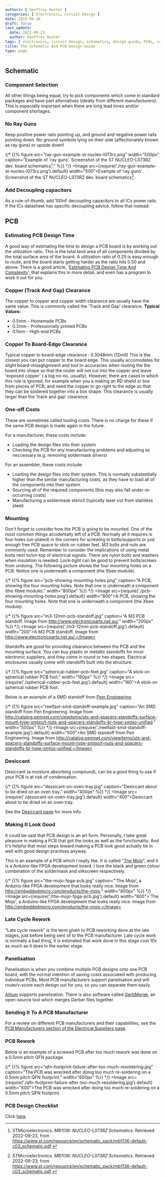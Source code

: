```yaml
---
authors: [ Geoffrey Hunter ]
categories: [ Electronics, Circuit Design ]
date: 2015-04-28
draft: false
last_update:
  date: 2022-09-23
  author: Geoffrey Hunter
tags: [ electronics, circuit design, schematics, design guide, PCBs, components, rules ]
title: The Schematic And PCB Design Guide
type: page
---
```


## Schematic

### Component Selection

All other things being equal, try to pick components which come in standard packages and have part alternatives (ideally from different manufacturers). This is especially important when there are long lead times and/or component shortages.

### No Ray Guns

Keep positive power rails pointing up, and ground and negative power rails pointing down. No ground symbols lying on their side (affectionately known as ray guns) or upside down!

{/* {{% figure src="ray-gun-example-st-nucleo-l073rz.png" width="500px" caption="Example of 'ray guns'. Screenshot of the ST NUCLEO-L073RZ dev. board schematics[^bib-st-nucleo-l073rz-sch]." %}} */}
<Image src={require('./ray-gun-example-st-nucleo-l073rz.png').default} width="500">Example of 'ray guns'. Screenshot of the ST NUCLEO-L073RZ dev. board schematics[^bib-st-nucleo-l073rz-sch].</Image>

### Add Decoupling capacitors

As a rule-of-thumb, add 100nF decoupling capacitors to all ICs power rails. If the ICs datasheet has specific decoupling advice, follow that instead.

## PCB

### Estimating PCB Design Time

A good way of estimating the time to design a PCB board is by working out the utilization ratio. This is the total land area of all components divided by the total surface area of the board. A utilization ratio of 0.25 is easy enough to route, and the board starts getting harder as the ratio hits 0.50 and above. There is a good article, '[Estimating PCB Design Time And Complexity](http://www.pcbdesign007.com/pages/zone.cgi?a=74943&artpg=1)', that explains this in more detail, and even has a program to work it out for you.

### Copper (Track And Gap) Clearance

The copper to copper and copper width clearance are usually have the same value. This is commonly called the 'Track and Gap' clearance. **Typical Values:**

* 0.5mm - Homemade PCBs
* 0.2mm - Professionally printed PCBs
* 0.1mm - High-end PCBs

### Copper To Board-Edge Clearance

Typical copper to board-edge clearance : 0.3048mm (12mill) This is the closest you can put copper to the board edge. This usually accomodates for slight board-misaglignment and tool in-accuracies when routing the the board into shape so that the router will not cut into the copper and leave 'exposed copper' ( a big no-no, usually). However, there are cases in which this rule is ignored, for example when you a making an RD shield or box from pieces of PCB, and need the copper to go right to the edge so that they can be soldered together into a box shape. This clearance is usually larger than the 'track and gap' clearance.

### One-off Costs

These are sometimes called tooling costs. There is no charge for these if the same PCB design is made again in the future.

For a manufacturer, these costs include:

* Loading the design files into their system
* Checking the PCB for any manufacturing problems and adjusting as neccessary (e.g. removing soldermask slivers)

For an assembler, these costs include:

* Loading the design files into their system. This is normally substantially higher than the similar manufacturing costs, as they have to load all of the components into their system
* Sourcing all of the required components (this may also fall under re-occurring costs)
* Manufacturing a soldermask stencil (typically laser cut from stainless steel)

### Mounting

Don't forget to consider how the PCB is going to be mounted. One of the most common things accidentally left of a PCB. Normally all it requires is four holes (un-plated) in the corners for screwing in bolts/supports or just enough free PCB space to stick on rubber feet. M3 bolts and nuts are commonly used. Remember to consider the implications of using metal bolts next to/on-top of electrical signals. There are nylon bolts and washers when insulation is needed. Lock-tight can be good to prevent bolts/screws from undoing. The following picture shows the four mounting holes on a PCB. Notice one is underneath a component (the Xbee module).

{/* {{% figure src="pcb-showing-mounting-holes.png" caption="A PCB, showing the four mounting holes. Note that one is underneath a component (the Xbee module)."  width="800px" %}} */}
<Image src={require('./pcb-showing-mounting-holes.png').default} width="800">A PCB, showing the four mounting holes. Note that one is underneath a component (the Xbee module).</Image>

{/* {{% figure src="m3-12mm-pcb-standoff.jpg" caption="A M3 PCB standoff. Image from http://www.electronicparts.net.au/."  width="200px" %}} */}
<Image src={require('./m3-12mm-pcb-standoff.jpg').default} width="200">A M3 PCB standoff. Image from http://www.electronicparts.net.au/.</Image>

Standoffs are good for providing clearance between the PCB and the mounting surface. You can buy plastic or metallic standoffs for most electronic suppliers, and they come in round or hex shapes. Electrical enclosures usually come with standoffs built into the structure.

{/* {{% figure src="spherical-rubber-pcb-feet.jpg" caption="A stick-on spherical rubber PCB foot."  width="160px" %}} */}
<Image src={require('./spherical-rubber-pcb-feet.jpg').default} width="160">A stick-on spherical rubber PCB foot.</Image>

Below is an example of a SMD standoff from [Pem Engineering](http://www.pemnet.com/).

{/* {{% figure src="reelfast-smd-standoff-example.jpg" caption="An SMD standoff from Pen Engineering. Image from http://catalog.pemnet.com/viewitems/uts-and-spacers-standoffs-surface-mount-type-smtso/t-nuts-and-spacers-standoffs-br-type-smtso-unified."  width="500px" %}} */}
<Image src={require('./reelfast-smd-standoff-example.jpg').default} width="500">An SMD standoff from Pen Engineering. Image from http://catalog.pemnet.com/viewitems/uts-and-spacers-standoffs-surface-mount-type-smtso/t-nuts-and-spacers-standoffs-br-type-smtso-unified.</Image>

### Desiccant

Desiccant (a moisture absorbing compound), can be a good thing to use if your PCB is at risk of condensation.

{/* {{% figure src="dessicant-on-oven-tray.jpg" caption="Desiccant about to be dried on an oven tray."  width="400px" %}} */}
<Image src={require('./dessicant-on-oven-tray.jpg').default} width="400">Desiccant about to be dried on an oven tray.</Image>

See the [Desiccant page](/electronics/components/desiccant) for more info.

### Making It Look Good

It could be said that PCB design is an art form. Personally, I take great pleasure in making a PCB that got the looks as well as the functionality. And it's helpful that most steps toward making a PCB look good actually tie in well with good design practises anyway.

This is an example of a PCB which I really like. It is called "[The Mojo](http://embeddedmicro.com/products/the-mojo)", and it is a Arduino-like FPGA development board. I love the black and green colour combination of the soldermask and silkscreen respectively.

{/* {{% figure src="the-mojo-fpga-pcb.jpg" caption="'The Mojo', a Arduino-like FPGA development that looks really nice. Image from http://embeddedmicro.com/products/the-mojo."  width="800px" %}} */}
<Image src={require('./the-mojo-fpga-pcb.jpg').default} width="800">'The Mojo', a Arduino-like FPGA development that looks really nice. Image from http://embeddedmicro.com/products/the-mojo.</Image>

### Late Cycle Rework

"Late cycle rework" is the term given to PCB reworking done at the late stages, just before being sent of to the PCB manufacturer. Late cycle work is normally a bad thing, it is estimated that work done in this stage cost 10x as much as it does in the earlier stage.

### Panelisation

Panelisation is when you combine multiple PCB designs onto one PCB board, with the normal intention of saving costs associated with producing individual PCBs. Most PCB manufacturers support panelisation and will route/v-score each design out for you, so you can separate them easily.

[Altium](/electronics/general/altium) supports panelization. There is also software called [GerbMerge](https://github.com/unwireddevices/gerbmerge), an open-source tool which merges Gerber files together.

### Sending It To A PCB Manufacturer

For a review on different PCB manufacturers and their capabilities, see the [PCB Manufacturers section of the Electrical Suppliers page](/electronics/general/electrical-suppliers#pcb-manufacturers).

### PCB Rework

Below is an example of a screwed PCB after too much rework was done on a 0.5mm pitch QFN package.

{/* {{% figure src="qfn-footprint-failure-after-too-much-resoldering.jpg" caption="The PCB was wrecked after doing too much re-soldering on a 0.5mm pitch QFN footprint."  width="600px" %}} */}
<Image src={require('./qfn-footprint-failure-after-too-much-resoldering.jpg').default} width="600">The PCB was wrecked after doing too much re-soldering on a 0.5mm pitch QFN footprint.</Image>

### PCB Design Checklist

Click [here](/pcb-design/pcb-design-checklist/).

[^bib-st-nucleo-l073rz-sch]: STMicroelectronics. _MB1136: NUCLEO-L073RZ Schematics_. Retrieved 2022-09-23, from https://www.st.com/resource/en/schematic_pack/mb1136-default-c03_schematic.pdf.
